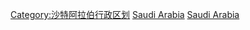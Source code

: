 {{Commonscat|Provinces of Saudi Arabia}}

[[Category:沙特阿拉伯行政区划|Category:沙特阿拉伯行政区划]]
[[Category:各国一级行政区|Saudi Arabia]]
[[Category:各國省份|Saudi Arabia]]